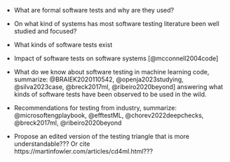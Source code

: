 - What are formal software tests and why are they used?

- On what kind of systems has most software testing literature 
been well studied and focused?

- What kinds of software tests exist 

- Impact of software tests on software systems [@mcconnell2004code]

- What do we know about software testing in machine learning code,
summarize: @BRAIEK2020110542, @openja2023studying, @silva2023case, @breck2017ml, @ribeiro2020beyond]
answering what kinds of software tests have been observed to be used in the wild.

- Recommendations for testing from industry, 
summarize: @microsoftengplaybook, @efftestML, @chorev2022deepchecks, @breck2017ml, @ribeiro2020beyond
- Propose an edited version of the testing triangle that is more understandable??? Or cite https://martinfowler.com/articles/cd4ml.html???
